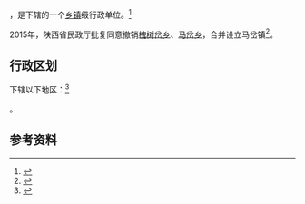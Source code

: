 {{中国乡级行政区|61/08/31/204/000}}

'''{{PAGENAMEBASE}}'''，是{{PRC admin/fullname|61/08/31/204/000|3}}下辖的一个[[乡镇|乡镇]]级行政单位。<ref>{{PRC admin/ref sgc|{{PRC admin/parent|61/08/31/204/000}}}}</ref>

2015年，陕西省民政厅批复同意撤销[[槐树岔乡|槐树岔乡]]、[[马岔乡|马岔乡]]，合并设立马岔镇<ref>{{Cite web |url=http://shaanxi.mca.gov.cn/article/mzyw1/201507/20150700841888.shtml |title=陕西省民政厅关于陕西省乡镇行政区划调整的公告 |access-date=2017-09-14 |archive-url=https://web.archive.org/web/20170914220400/http://shaanxi.mca.gov.cn/article/mzyw1/201507/20150700841888.shtml |archive-date=2017-09-14 |dead-url=yes }}</ref>。

== 行政区划 ==

{{PAGENAMEBASE}}下辖以下地区：<ref>{{PRC admin/ref sgc|61/08/31/204/000}}</ref>

{{PRC admin/children|61/08/31/204/000}}。

== 参考资料 ==

{{reflist}}

{{行政区划小作品}}
{{PRC admin/navcat|61/08/31/204/000}}
